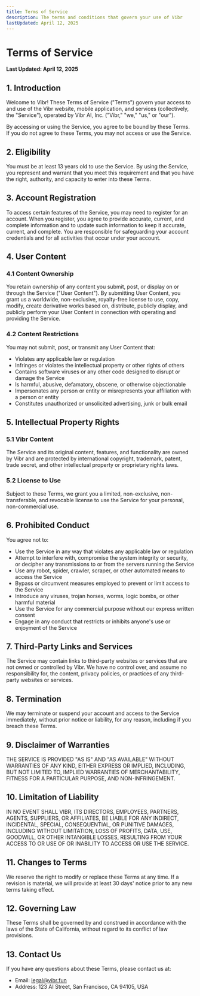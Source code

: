 ```yaml
---
title: Terms of Service
description: The terms and conditions that govern your use of Vibr
lastUpdated: April 12, 2025
---
```


# Terms of Service

**Last Updated: April 12, 2025**

## 1. Introduction

Welcome to Vibr! These Terms of Service ("Terms") govern your access to and use of the Vibr website, mobile application, and services (collectively, the "Service"), operated by Vibr AI, Inc. ("Vibr," "we," "us," or "our").

By accessing or using the Service, you agree to be bound by these Terms. If you do not agree to these Terms, you may not access or use the Service.

## 2. Eligibility

You must be at least 13 years old to use the Service. By using the Service, you represent and warrant that you meet this requirement and that you have the right, authority, and capacity to enter into these Terms.

## 3. Account Registration

To access certain features of the Service, you may need to register for an account. When you register, you agree to provide accurate, current, and complete information and to update such information to keep it accurate, current, and complete. You are responsible for safeguarding your account credentials and for all activities that occur under your account.

## 4. User Content

### 4.1 Content Ownership

You retain ownership of any content you submit, post, or display on or through the Service ("User Content"). By submitting User Content, you grant us a worldwide, non-exclusive, royalty-free license to use, copy, modify, create derivative works based on, distribute, publicly display, and publicly perform your User Content in connection with operating and providing the Service.

### 4.2 Content Restrictions

You may not submit, post, or transmit any User Content that:

- Violates any applicable law or regulation
- Infringes or violates the intellectual property or other rights of others
- Contains software viruses or any other code designed to disrupt or damage the Service
- Is harmful, abusive, defamatory, obscene, or otherwise objectionable
- Impersonates any person or entity or misrepresents your affiliation with a person or entity
- Constitutes unauthorized or unsolicited advertising, junk or bulk email

## 5. Intellectual Property Rights

### 5.1 Vibr Content

The Service and its original content, features, and functionality are owned by Vibr and are protected by international copyright, trademark, patent, trade secret, and other intellectual property or proprietary rights laws.

### 5.2 License to Use

Subject to these Terms, we grant you a limited, non-exclusive, non-transferable, and revocable license to use the Service for your personal, non-commercial use.

## 6. Prohibited Conduct

You agree not to:

- Use the Service in any way that violates any applicable law or regulation
- Attempt to interfere with, compromise the system integrity or security, or decipher any transmissions to or from the servers running the Service
- Use any robot, spider, crawler, scraper, or other automated means to access the Service
- Bypass or circumvent measures employed to prevent or limit access to the Service
- Introduce any viruses, trojan horses, worms, logic bombs, or other harmful material
- Use the Service for any commercial purpose without our express written consent
- Engage in any conduct that restricts or inhibits anyone's use or enjoyment of the Service

## 7. Third-Party Links and Services

The Service may contain links to third-party websites or services that are not owned or controlled by Vibr. We have no control over, and assume no responsibility for, the content, privacy policies, or practices of any third-party websites or services.

## 8. Termination

We may terminate or suspend your account and access to the Service immediately, without prior notice or liability, for any reason, including if you breach these Terms.

## 9. Disclaimer of Warranties

THE SERVICE IS PROVIDED "AS IS" AND "AS AVAILABLE" WITHOUT WARRANTIES OF ANY KIND, EITHER EXPRESS OR IMPLIED, INCLUDING, BUT NOT LIMITED TO, IMPLIED WARRANTIES OF MERCHANTABILITY, FITNESS FOR A PARTICULAR PURPOSE, AND NON-INFRINGEMENT.

## 10. Limitation of Liability

IN NO EVENT SHALL VIBR, ITS DIRECTORS, EMPLOYEES, PARTNERS, AGENTS, SUPPLIERS, OR AFFILIATES, BE LIABLE FOR ANY INDIRECT, INCIDENTAL, SPECIAL, CONSEQUENTIAL, OR PUNITIVE DAMAGES, INCLUDING WITHOUT LIMITATION, LOSS OF PROFITS, DATA, USE, GOODWILL, OR OTHER INTANGIBLE LOSSES, RESULTING FROM YOUR ACCESS TO OR USE OF OR INABILITY TO ACCESS OR USE THE SERVICE.

## 11. Changes to Terms

We reserve the right to modify or replace these Terms at any time. If a revision is material, we will provide at least 30 days' notice prior to any new terms taking effect.

## 12. Governing Law

These Terms shall be governed by and construed in accordance with the laws of the State of California, without regard to its conflict of law provisions.

## 13. Contact Us

If you have any questions about these Terms, please contact us at:

- Email: legal@vibr.fun
- Address: 123 AI Street, San Francisco, CA 94105, USA
